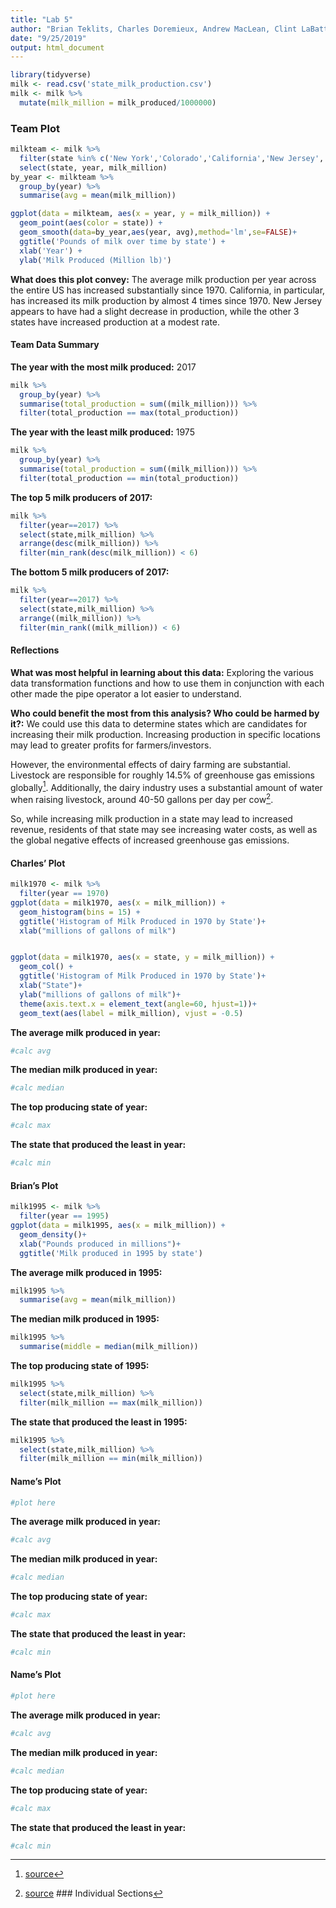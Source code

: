 ---
title: "Lab 5"
author: "Brian Teklits, Charles Doremieux, Andrew MacLean, Clint LaBattaglia"
date: "9/25/2019"
output: html_document
---

```{r setup,include=FALSE}
library(tidyverse)
milk <- read.csv('state_milk_production.csv')
milk <- milk %>%
  mutate(milk_million = milk_produced/1000000)
```


### Team Plot
```{r}
milkteam <- milk %>%
  filter(state %in% c('New York','Colorado','California','New Jersey','Washington')) %>%
  select(state, year, milk_million)
by_year <- milkteam %>%
  group_by(year) %>%
  summarise(avg = mean(milk_million))
```

```{r}
ggplot(data = milkteam, aes(x = year, y = milk_million)) +
  geom_point(aes(color = state)) +
  geom_smooth(data=by_year,aes(year, avg),method='lm',se=FALSE)+
  ggtitle('Pounds of milk over time by state') +
  xlab('Year') +
  ylab('Milk Produced (Million lb)')
```

**What does this plot convey:** The average milk production per year across the entire US has increased substantially since 1970. California, in particular, has increased its milk production by almost 4 times since 1970. New Jersey appears to have had a slight decrease in production, while the other 3 states have increased production at a modest rate.

#### Team Data Summary

**The year with the most milk produced:** 2017
```{r}
milk %>%
  group_by(year) %>%
  summarise(total_production = sum((milk_million))) %>% 
  filter(total_production == max(total_production))
```
**The year with the least milk produced:** 1975
```{r}
milk %>%
  group_by(year) %>%
  summarise(total_production = sum((milk_million))) %>% 
  filter(total_production == min(total_production))
```
**The top 5 milk producers of 2017:**
```{r}
milk %>%
  filter(year==2017) %>%
  select(state,milk_million) %>%
  arrange(desc(milk_million)) %>%
  filter(min_rank(desc(milk_million)) < 6)
```
**The bottom 5 milk producers of 2017:**
```{r}
milk %>%
  filter(year==2017) %>%
  select(state,milk_million) %>%
  arrange((milk_million)) %>%
  filter(min_rank((milk_million)) < 6)
```

#### Reflections

**What was most helpful in learning about this data:** Exploring the various data transformation functions and how to use them in conjunction with each other made the pipe operator a lot easier to understand.

**Who could benefit the most from this analysis? Who could be harmed by it?:** We could use this data to determine states which are candidates for increasing their milk production. Increasing production in specific locations may lead to greater profits for farmers/investors. 

However, the environmental effects of dairy farming are substantial. Livestock are responsible for roughly 14.5% of greenhouse gas emissions globally[^1]. Additionally, the dairy industry uses a substantial amount of water when raising livestock, around 40-50 gallons per day per cow[^2].

So, while increasing milk production in a state may lead to increased revenue, residents of that state may see increasing water costs, as well as the global negative effects of increased greenhouse gas emissions.

[^1]:[source](http://www.fao.org/news/story/en/item/197623/icode/)
[^2]:[source](http://wdmc.org/2013/Scientific%20Data%20for%20Developing%20Water%20Budgets%20on%20a%20Dairy.pdf)
### Individual Sections

#### Charles' Plot

```{r}
milk1970 <- milk %>%
  filter(year == 1970)
ggplot(data = milk1970, aes(x = milk_million)) +
  geom_histogram(bins = 15) + 
  ggtitle('Histogram of Milk Produced in 1970 by State')+
  xlab("millions of gallons of milk")


ggplot(data = milk1970, aes(x = state, y = milk_million)) +
  geom_col() + 
  ggtitle('Histogram of Milk Produced in 1970 by State')+
  xlab("State")+
  ylab("millions of gallons of milk")+
  theme(axis.text.x = element_text(angle=60, hjust=1))+
  geom_text(aes(label = milk_million), vjust = -0.5)
```

**The average milk produced in year:**
```{r}
#calc avg
```
**The median milk produced in year:**
```{r}
#calc median
```
**The top producing state of year:**
```{r}
#calc max
```
**The state that produced the least in year:**
```{r}
#calc min
```


#### Brian's Plot

```{r}
milk1995 <- milk %>%
  filter(year == 1995)
ggplot(data = milk1995, aes(x = milk_million)) +
  geom_density()+
  xlab("Pounds produced in millions")+
  ggtitle('Milk produced in 1995 by state')
```

**The average milk produced in 1995:**
```{r}
milk1995 %>%
  summarise(avg = mean(milk_million))
```
**The median milk produced in 1995:**
```{r}
milk1995 %>%
  summarise(middle = median(milk_million))
```
**The top producing state of 1995:**
```{r}
milk1995 %>% 
  select(state,milk_million) %>% 
  filter(milk_million == max(milk_million))
```
**The state that produced the least in 1995:**
```{r}
milk1995 %>% 
  select(state,milk_million) %>%
  filter(milk_million == min(milk_million))
```


#### Name's Plot

```{r}
#plot here
```

**The average milk produced in year:**
```{r}
#calc avg
```
**The median milk produced in year:**
```{r}
#calc median
```
**The top producing state of year:**
```{r}
#calc max
```
**The state that produced the least in year:**
```{r}
#calc min
```


#### Name's Plot

```{r}
#plot here
```

**The average milk produced in year:**
```{r}
#calc avg
```
**The median milk produced in year:**
```{r}
#calc median
```
**The top producing state of year:**
```{r}
#calc max
```
**The state that produced the least in year:**
```{r}
#calc min
```

